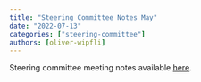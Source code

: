 ```yaml
---
title: "Steering Committee Notes May"
date: "2022-07-13"
categories: ["steering-committee"]
authors: [oliver-wipfli]
---
```


Steering committee meeting notes available
[here](https://github.com/maplibre/maplibre/discussions/69).
